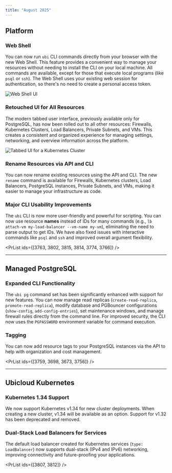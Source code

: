 ```yaml
---
title: "August 2025"
---
```



## Platform

### Web Shell

You can now run `ubi` CLI commands directly from your browser with the new Web Shell. This feature provides a convenient way to manage your resources without needing to install the CLI on your local machine. All commands are available, except for those that execute local programs (like `psql` or `ssh`). The Web Shell uses your existing web session for authentication, so there's no need to create a personal access token.

![Web Shell UI](/changelog/2025-08-webshell.png)

### Retouched UI for All Resources

The modern tabbed user interface, previously available only for PostgreSQL, has now been rolled out to all other resources: Firewalls, Kubernetes Clusters, Load Balancers, Private Subnets, and VMs. This creates a consistent and organized experience for managing settings, networking, and overview information across the platform.

![Tabbed UI for a Kubernetes Cluster](/changelog/2025-08-new-ui.png)

### Rename Resources via API and CLI

You can now rename existing resources using the API and CLI. The new `rename` command is available for Firewalls, Kubernetes clusters, Load Balancers, PostgreSQL instances, Private Subnets, and VMs, making it easier to manage your infrastructure as code.

### Major CLI Usability Improvements

The `ubi` CLI is now more user-friendly and powerful for scripting. You can now use resource **names** instead of IDs for many commands (e.g., `lb attach-vm my-load-balancer --vm-name my-vm`), eliminating the need to parse output to get IDs. We have also fixed issues with interactive commands like `psql` and `ssh` and improved overall argument flexibility.

<PrList ids={[3763, 3802, 3815, 3814, 3774, 3766]} />

---

## Managed PostgreSQL

### Expanded CLI Functionality

The `ubi pg` command set has been significantly enhanced with support for new features. You can now manage read replicas (`create-read-replica`, `promote-read-replica`), modify database and PGBouncer configurations (`show-config`, `add-config-entries`), set maintenance windows, and manage firewall rules directly from the command line. For improved security, the CLI now uses the `PGPASSWORD` environment variable for command execution.

### Tagging

You can now add resource tags to your PostgreSQL instances via the API to help with organization and cost management.

<PrList ids={[3759, 3698, 3673, 3756]} />

---

## Ubicloud Kubernetes

### Kubernetes 1.34 Support

We now support Kubernetes v1.34 for new cluster deployments. When creating a new cluster, v1.34 will be available as an option. Support for v1.32 has been deprecated and removed.

### Dual-Stack Load Balancers for Services

The default load balancer created for Kubernetes services (`type: LoadBalancer`) now supports dual-stack (IPv4 and IPv6) networking, improving connectivity and future-proofing your applications.

<PrList ids={[3807, 3812]} />
